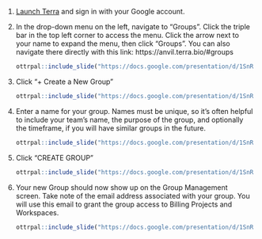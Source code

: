1. [Launch Terra](https://anvil.terra.bio/#workspaces) and sign in with your Google account.

1. In the drop-down menu on the left, navigate to "Groups". Click the triple bar in the top left corner to access the menu. Click the arrow next to your name to expand the menu, then click "Groups".  You can also navigate there directly with this link: https://anvil.terra.bio/#groups

    ```r
ottrpal::include_slide("https://docs.google.com/presentation/d/1SnRZYoHXTLZjiR2jqvmsU2VEIRG5qA23UZWIztNMXH0/edit#slide=id.g116f8d759be_0_2")
    ```

1. Click "+ Create a New Group"

    ```r
ottrpal::include_slide("https://docs.google.com/presentation/d/1SnRZYoHXTLZjiR2jqvmsU2VEIRG5qA23UZWIztNMXH0/edit#slide=id.g1baba6c5e0d_1_287")
    ```

1. Enter a name for your group.  Names must be unique, so it’s often helpful to include your team’s name, the purpose of the group, and optionally the timeframe, if you will have similar groups in the future.

    ```r
ottrpal::include_slide("https://docs.google.com/presentation/d/1SnRZYoHXTLZjiR2jqvmsU2VEIRG5qA23UZWIztNMXH0/edit#slide=id.g1baba6c5e0d_1_431")
    ```

1. Click "CREATE GROUP"

    ```r
ottrpal::include_slide("https://docs.google.com/presentation/d/1SnRZYoHXTLZjiR2jqvmsU2VEIRG5qA23UZWIztNMXH0/edit#slide=id.g1baba6c5e0d_1_728")
    ```

1. Your new Group should now show up on the Group Management screen.  Take note of the email address associated with your group.  You will use this email to grant the group access to Billing Projects and Workspaces.

    ```r
ottrpal::include_slide("https://docs.google.com/presentation/d/1SnRZYoHXTLZjiR2jqvmsU2VEIRG5qA23UZWIztNMXH0/edit#slide=id.g1baba6c5e0d_1_737")
    ```
